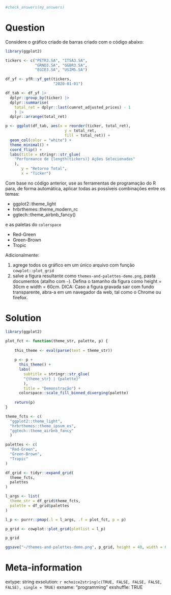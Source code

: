 ```r

#check_answers(my_answers)
```

Question
========

Considere o gráfico criado de barras criado com o código abaixo:

```r
library(ggplot2)

tickers <- c("PETR3.SA", "ITSA3.SA",
             "GRND3.SA", "GGBR3.SA",
             "EGIE3.SA", "USIM5.SA")

df_yf <- yfR::yf_get(tickers, 
                     "2020-01-01") 

df_tab <- df_yf |>
  dplyr::group_by(ticker) |>
  dplyr::summarise(
    total_ret = dplyr::last(cumret_adjusted_prices) - 1
    ) |>
  dplyr::arrange(total_ret)

p <- ggplot(df_tab, aes(x = reorder(ticker, total_ret),
                          y = total_ret,
                          fill = total_ret)) +
  geom_col(color = "white") + 
  theme_minimal() +
  coord_flip() + 
  labs(title = stringr::str_glue(
    "Performance de {length(tickers)} Ações Selecionadas"
    ),
       y = "Retorno Total",
       x = "Ticker")
```


Com base no código anterior, use as ferramentas de programação do R para, de forma automática, aplicar todas as possíveis combinações entre os temas:

- ggplot2::theme_light
- hrbrthemes::theme_modern_rc
- ggtech::theme_airbnb_fancy()

e as paletas do `colorspace`

- Red-Green
- Green-Brown
- Tropic

Adicionalmente:

1. agrege todos os gráfico em um único arquivo com função `cowplot::plot_grid` 
1. salve a figura resultante como `themes-and-palettes-demo.png`, pasta documentos (atalho com `~`). Defina o tamanho da figura como height = 30cm e width = 60cm. DICA: Caso a figura gravada sair com fundo transparente, abra-a em um navegador da web, tal como o Chrome ou firefox.


Solution
================

```r
library(ggplot2)

plot_fct <- function(theme_str, palette, p) {
  
    this_theme <- eval(parse(text = theme_str))
    
    p <- p + 
      this_theme() +
      labs(
        subtitle = stringr::str_glue(
        "{theme_str} | {palette}"
        ),
        title = "Demonstração") +
      colorspace::scale_fill_binned_diverging(palette)
    
    return(p)
}

theme_fcts <- c(
  "ggplot2::theme_light",
  "hrbrthemes::theme_ipsum_es",
  "ggtech::theme_airbnb_fancy"
  )

palettes <- c(
  "Red-Green",
  "Green-Brown",
  "Tropic"
)

df_grid <- tidyr::expand_grid(
  theme_fcts,
  palettes
)

l_args <- list(
  theme_str = df_grid$theme_fcts, 
  palette = df_grid$palettes
)

l_p <- purrr::pmap(.l = l_args, .f = plot_fct, p = p)

p_grid <- cowplot::plot_grid(plotlist = l_p)

p_grid

ggsave("~/themes-and-palettes-demo.png", p_grid, height = 40, width = 60, units = "cm")
```



Meta-information
================
extype: string
exsolution: `r mchoice2string(c(TRUE, FALSE, FALSE, FALSE, FALSE), single = TRUE)`
exname: "programming"
exshuffle: TRUE

